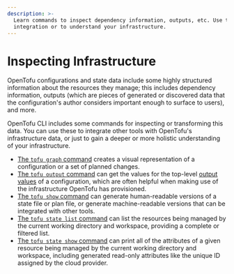 ```yaml
---
description: >-
  Learn commands to inspect dependency information, outputs, etc. Use them for
  integration or to understand your infrastructure.
---
```


# Inspecting Infrastructure

OpenTofu configurations and state data include some highly structured
information about the resources they manage; this includes dependency
information, outputs (which are pieces of generated or discovered data that the
configuration's author considers important enough to surface to users), and
more.

OpenTofu CLI includes some commands for inspecting or transforming this data.
You can use these to integrate other tools with OpenTofu's infrastructure data,
or just to gain a deeper or more holistic understanding of your infrastructure.

- [The `tofu graph` command](../commands/graph.mdx) creates a visual
  representation of a configuration or a set of planned changes.
- [The `tofu output` command](../commands/output.mdx) can get the
  values for the top-level [output values](../../language/values/outputs.mdx) of
  a configuration, which are often helpful when making use of the infrastructure
  OpenTofu has provisioned.
- [The `tofu show` command](../commands/show.mdx) can generate
  human-readable versions of a state file or plan file, or generate
  machine-readable versions that can be integrated with other tools.
- [The `tofu state list` command](../commands/state/list.mdx) can list
  the resources being managed by the current working directory and workspace,
  providing a complete or filtered list.
- [The `tofu state show` command](../commands/state/show.mdx) can print
  all of the attributes of a given resource being managed by the current working
  directory and workspace, including generated read-only attributes like the
  unique ID assigned by the cloud provider.
